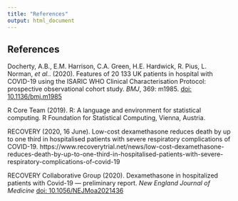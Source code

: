 ```yaml
---
title: "References"
output: html_document
---
```


## References 

Docherty, A.B., E.M. Harrison, C.A. Green, H.E. Hardwick, R. Pius, L. Norman, *et al.*. (2020). Features of 20 133 UK patients in hospital with COVID-19 using the ISARIC WHO Clinical Characterisation Protocol: prospective observational cohort study. *BMJ*, 369: m1985. [doi: 10.1136/bmj.m1985](https://doi.org/10.1136/bmj.m1985)

R Core Team (2019). R: A language and environment for statistical computing. R Foundation for Statistical Computing, Vienna, Austria.

RECOVERY (2020, 16 June). Low-cost dexamethasone reduces death by up to one third in hospitalised patients with severe respiratory complications of COVID-19. https://www.recoverytrial.net/news/low-cost-dexamethasone-reduces-death-by-up-to-one-third-in-hospitalised-patients-with-severe-respiratory-complications-of-covid-19

RECOVERY Collaborative Group (2020). Dexamethasone in hospitalized patients with Covid-19 — preliminary report. *New England Journal of Medicine* [doi: 10.1056/NEJMoa2021436](https://doi.org/10.1056/NEJMoa2021436)



